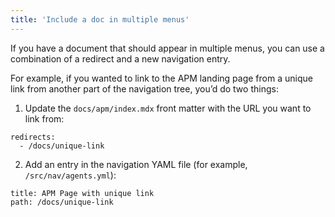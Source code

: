 ```yaml
---
title: 'Include a doc in multiple menus'
---
```


If you have a document that should appear in multiple menus, you can use a combination of a redirect and a new navigation entry.

For example, if you wanted to link to the APM landing page from a unique link from another part of the navigation tree, you’d do two things:

1. Update the `docs/apm/index.mdx` front matter with the URL you want to link from:

```
redirects:
  - /docs/unique-link
```

2. Add an entry in the navigation YAML file (for example, `/src/nav/agents.yml`):

```
title: APM Page with unique link
path: /docs/unique-link 
```